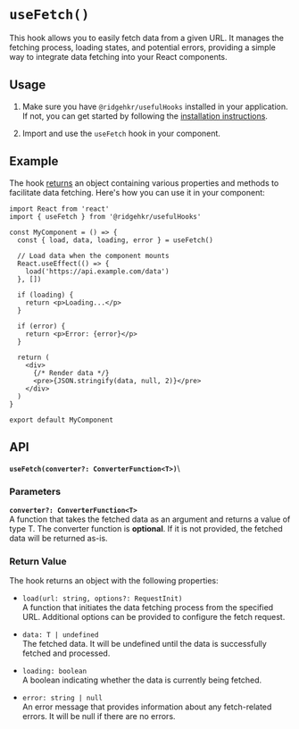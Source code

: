 
# `useFetch()`

This hook allows you to easily fetch data from a given URL. It manages the fetching process, loading states, and potential errors, providing a simple way to integrate data fetching into your React components.

## Usage

1. Make sure you have `@ridgehkr/usefulHooks` installed in your application. If not, you can get started by following the [installation instructions](/#getting-started).

2. Import and use the `useFetch` hook in your component.

## Example

The hook [returns](#api) an object containing various properties and methods to facilitate data fetching. Here's how you can use it in your component:

```tsx
import React from 'react'
import { useFetch } from '@ridgehkr/usefulHooks'

const MyComponent = () => {
  const { load, data, loading, error } = useFetch()

  // Load data when the component mounts
  React.useEffect(() => {
    load('https://api.example.com/data')
  }, [])

  if (loading) {
    return <p>Loading...</p>
  }

  if (error) {
    return <p>Error: {error}</p>
  }

  return (
    <div>
      {/* Render data */}
      <pre>{JSON.stringify(data, null, 2)}</pre>
    </div>
  )
}

export default MyComponent
```

## API

**`useFetch(converter?: ConverterFunction<T>)`**\

### Parameters

**`converter?: ConverterFunction<T>`**\
A function that takes the fetched data as an argument and returns a value of type T. The converter function is **optional**. If it is not provided, the fetched data will be returned as-is.

### Return Value

The hook returns an object with the following properties:

- `load(url: string, options?: RequestInit)`\
  A function that initiates the data fetching process from the specified URL. Additional options can be provided to configure the fetch request.

- `data: T | undefined`\
  The fetched data. It will be undefined until the data is successfully fetched and processed.

- `loading: boolean`\
  A boolean indicating whether the data is currently being fetched.

- `error: string | null`\
  An error message that provides information about any fetch-related errors. It will be null if there are no errors.
